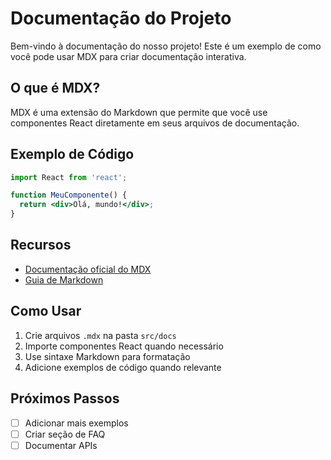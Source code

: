 # Documentação do Projeto

Bem-vindo à documentação do nosso projeto! Este é um exemplo de como você pode usar MDX para criar documentação interativa.

## O que é MDX?

MDX é uma extensão do Markdown que permite que você use componentes React diretamente em seus arquivos de documentação.

## Exemplo de Código

```jsx
import React from 'react';

function MeuComponente() {
  return <div>Olá, mundo!</div>;
}
```

## Recursos

- [Documentação oficial do MDX](https://mdxjs.com)
- [Guia de Markdown](https://www.markdownguide.org)

## Como Usar

1. Crie arquivos `.mdx` na pasta `src/docs`
2. Importe componentes React quando necessário
3. Use sintaxe Markdown para formatação
4. Adicione exemplos de código quando relevante

## Próximos Passos

- [ ] Adicionar mais exemplos
- [ ] Criar seção de FAQ
- [ ] Documentar APIs 